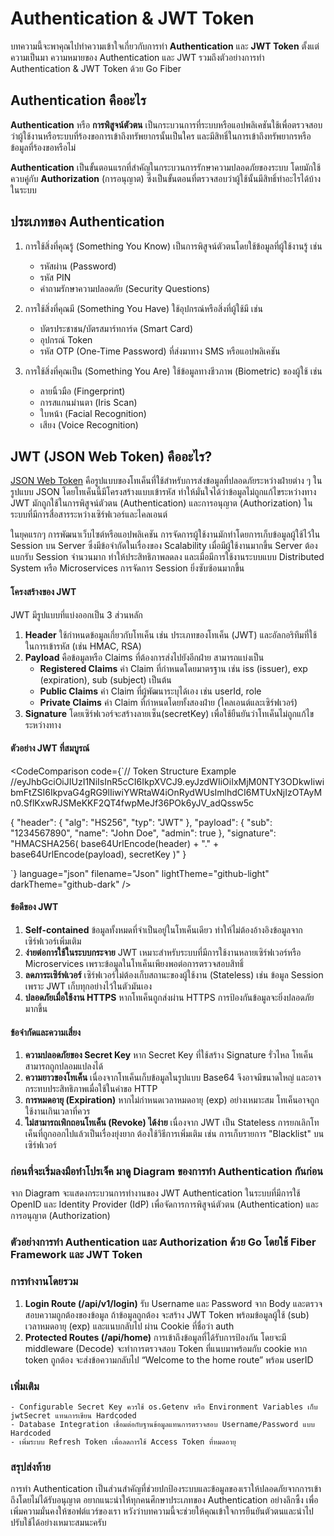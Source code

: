 
# Authentication & JWT Token
บทความนี้จะพาคุณไปทำความเข้าใจเกี่ยวกับการทำ **Authentication** และ **JWT Token** ตั้งแต่ความเป็นมา ความหมายของ Authentication และ JWT รวมถึงตัวอย่างการทำ Authentication & JWT Token ด้วย Go Fiber
<div className="border-b"/>

## Authentication คืออะไร
**Authentication** หรือ **การพิสูจน์ตัวตน** เป็นกระบวนการที่ระบบหรือแอปพลิเคชันใช้เพื่อตรวจสอบว่าผู้ใช้งานหรือระบบที่ร้องขอการเข้าถึงทรัพยากรนั้นเป็นใคร และมีสิทธิ์ในการเข้าถึงทรัพยากรหรือข้อมูลที่ร้องขอหรือไม่

**Authentication** เป็นขั้นตอนแรกที่สำคัญในกระบวนการรักษาความปลอดภัยของระบบ โดยมักใช้ควบคู่กับ **Authorization** (การอนุญาต) ซึ่งเป็นขั้นตอนที่ตรวจสอบว่าผู้ใช้นั้นมีสิทธิ์ทำอะไรได้บ้างในระบบ

<AnimatedBeamDemo/>

## ประเภทของ Authentication
1. การใช้สิ่งที่คุณรู้ (Something You Know) เป็นการพิสูจน์ตัวตนโดยใช้ข้อมูลที่ผู้ใช้งานรู้ เช่น
    - รหัสผ่าน (Password)
    - รหัส PIN
    - คำถามรักษาความปลอดภัย (Security Questions)

2. การใช้สิ่งที่คุณมี (Something You Have) ใช้อุปกรณ์หรือสิ่งที่ผู้ใช้มี เช่น
    - บัตรประชาชน/บัตรสมาร์ทการ์ด (Smart Card)
    - อุปกรณ์ Token
    - รหัส OTP (One-Time Password) ที่ส่งมาทาง SMS หรือแอปพลิเคชัน

3. การใช้สิ่งที่คุณเป็น (Something You Are) ใช้ข้อมูลทางชีวภาพ (Biometric) ของผู้ใช้ เช่น
    - ลายนิ้วมือ (Fingerprint)
    - การสแกนม่านตา (Iris Scan)
    - ใบหน้า (Facial Recognition)
    - เสียง (Voice Recognition)
<div className="border-b"/>

## JWT (JSON Web Token) คืออะไร?
[JSON Web Token](https://jwt.io) คือรูปแบบของโทเค็นที่ใช้สำหรับการส่งข้อมูลที่ปลอดภัยระหว่างฝ่ายต่าง ๆ ในรูปแบบ JSON โดยโทเค็นนี้มีโครงสร้างแบบเข้ารหัส ทำให้มั่นใจได้ว่าข้อมูลไม่ถูกแก้ไขระหว่างทาง
JWT มักถูกใช้ในการพิสูจน์ตัวตน (Authentication) และการอนุญาต (Authorization) ในระบบที่มีการสื่อสารระหว่างเซิร์ฟเวอร์และไคลเอนต์

ในยุคแรกๆ การพัฒนาเว็บไซต์หรือแอปพลิเคชัน การจัดการผู้ใช้งานมักทำโดยการเก็บข้อมูลผู้ใช้ไว้ใน Session บน Server ซึ่งมีข้อจำกัดในเรื่องของ Scalability เมื่อมีผู้ใช้งานมากขึ้น Server ต้องแบกรับ Session จำนวนมาก ทำให้ประสิทธิภาพลดลง และเมื่อมีการใช้งานระบบแบบ Distributed System หรือ Microservices การจัดการ Session ยิ่งซับซ้อนมากขึ้น 

#### โครงสร้างของ JWT
JWT มีรูปแบบที่แบ่งออกเป็น 3 ส่วนหลัก

1. **Header** ใช้กำหนดข้อมูลเกี่ยวกับโทเค็น เช่น ประเภทของโทเค็น (JWT) และอัลกอริทึมที่ใช้ในการเข้ารหัส (เช่น HMAC, RSA)
2. **Payload** คือข้อมูลหรือ Claims ที่ต้องการส่งไปยังอีกฝ่าย สามารถแบ่งเป็น
    - **Registered Claims** ค่า Claim ที่กำหนดโดยมาตรฐาน เช่น iss (issuer), exp (expiration), sub (subject) เป็นต้น
    - **Public Claims** ค่า Claim ที่ผู้พัฒนาระบุได้เอง เช่น userId, role
    - **Private Claims** ค่า Claim ที่กำหนดโดยทั้งสองฝ่าย (ไคลเอนต์และเซิร์ฟเวอร์)
3. **Signature** โดยเซิร์ฟเวอร์จะสร้างลายเซ็น(secretKey) เพื่อใช้ยืนยันว่าโทเค็นไม่ถูกแก้ไขระหว่างทาง

#### ตัวอย่าง JWT ที่สมบูรณ์
<CodeComparison code={`// Token Structure Example
//eyJhbGciOiJIUzI1NiIsInR5cCI6IkpXVCJ9.eyJzdWIiOiIxMjM0NTY3ODkwIiwibmFtZSI6IkpvaG4gRG9lIiwiYWRtaW4iOnRydWUsImlhdCI6MTUxNjIzOTAyMn0.SflKxwRJSMeKKF2QT4fwpMeJf36POk6yJV_adQssw5c

{
    "header": {
        "alg": "HS256",
        "typ": "JWT"
    },
    "payload": {
        "sub": "1234567890",
        "name": "John Doe",
        "admin": true
    },
    "signature": "HMACSHA256(
        base64UrlEncode(header) + "." +
        base64UrlEncode(payload),
        secretKey
    )"
}

`} 
language="json" 
filename="Json"
lightTheme="github-light"
darkTheme="github-dark"
/>

#### ข้อดีของ JWT
1. **Self-contained** ข้อมูลทั้งหมดที่จำเป็นอยู่ในโทเค็นเดียว ทำให้ไม่ต้องอ้างอิงข้อมูลจากเซิร์ฟเวอร์เพิ่มเติม
2. **ง่ายต่อการใช้ในระบบกระจาย** JWT เหมาะสำหรับระบบที่มีการใช้งานหลายเซิร์ฟเวอร์หรือ Microservices เพราะข้อมูลในโทเค็นเพียงพอต่อการตรวจสอบสิทธิ์
3. **ลดภาระเซิร์ฟเวอร์** เซิร์ฟเวอร์ไม่ต้องเก็บสถานะของผู้ใช้งาน (Stateless) เช่น ข้อมูล Session เพราะ JWT เก็บทุกอย่างไว้ในตัวมันเอง
4. **ปลอดภัยเมื่อใช้งาน HTTPS** หากโทเค็นถูกส่งผ่าน HTTPS การป้องกันข้อมูลจะยิ่งปลอดภัยมากขึ้น

#### ข้อจำกัดและความเสี่ยง
1. **ความปลอดภัยของ Secret Key** หาก Secret Key ที่ใช้สร้าง Signature รั่วไหล โทเค็นสามารถถูกปลอมแปลงได้
2. **ความยาวของโทเค็น** เนื่องจากโทเค็นเก็บข้อมูลในรูปแบบ Base64 จึงอาจมีขนาดใหญ่ และอาจกระทบประสิทธิภาพเมื่อใช้ในคำขอ HTTP
3. **การหมดอายุ (Expiration)** หากไม่กำหนดเวลาหมดอายุ (exp) อย่างเหมาะสม โทเค็นอาจถูกใช้งานเกินเวลาที่ควร
4. **ไม่สามารถเพิกถอนโทเค็น (Revoke) ได้ง่าย** เนื่องจาก JWT เป็น Stateless การยกเลิกโทเค็นที่ถูกออกไปแล้วเป็นเรื่องยุ่งยาก ต้องใช้วิธีการเพิ่มเติม เช่น การเก็บรายการ "Blacklist" บนเซิร์ฟเวอร์
<div className="border-b"/>

### ก่อนที่จะเริ่มลงมือทำโปรเจ็ค มาดู Diagram ของการทำ Authentication กันก่อน

<Diagram/>

จาก Diagram จะแสดงกระบวนการทำงานของ JWT Authentication ในระบบที่มีการใช้ OpenID และ Identity Provider (IdP) เพื่อจัดการการพิสูจน์ตัวตน (Authentication) และการอนุญาต (Authorization)
<div className="border-b"/>


### ตัวอย่างการทำ Authentication และ Authorization ด้วย Go โดยใช้ Fiber Framework และ JWT Token

<CodeTabs/>

### การทำงานโดยรวม
1. **Login Route (/api/v1/login)** รับ Username และ Password จาก Body และตรวจสอบความถูกต้องของข้อมูล ถ้าข้อมูลถูกต้อง จะสร้าง JWT Token พร้อมข้อมูลผู้ใช้ (sub) เวลาหมดอายุ (exp) และแนบกลับไป ผ่าน Cookie ที่ชื่อว่า auth
2. **Protected Routes (/api/home)** การเข้าถึงข้อมูลที่ได้รับการป้องกัน โดยจะมี middleware (Decode) จะทำการตรวจสอบ Token ที่แนบมาพร้อมกับ cookie หาก token ถูกต้อง จะส่งข้อความกลับไป “Welcome to the home route” พร้อม userID
<div className="border-b"/>

### เพิ่มเติม
    - Configurable Secret Key ควรใช้ os.Getenv หรือ Environment Variables เก็บ jwtSecret แทนการเขียน Hardcoded
    - Database Integration เชื่อมต่อกับฐานข้อมูลแทนการตรวจสอบ Username/Password แบบ Hardcoded
    - เพิ่มระบบ Refresh Token เพื่อลดการใช้ Access Token ที่หมดอายุ

### สรุปส่งท้าย
การทำ Authentication เป็นส่วนสำคัญที่ช่วยปกป้องระบบและข้อมูลของเราให้ปลอดภัยจากการเข้าถึงโดยไม่ได้รับอนุญาต อยากแนะนำให้ทุกคนศึกษาประเภทของ Authentication อย่างลึกซึ้ง เพื่อเพิ่มความมั่นคงให้ซอฟต์แวร์ของเรา หวังว่าบทความนี้จะช่วยให้คุณเข้าใจการยืนยันตัวตนและนำไปปรับใช้ได้อย่างเหมาะสมนะครับ